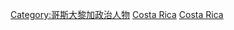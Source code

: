 [[Category:哥斯大黎加政治人物|Category:哥斯大黎加政治人物]]
[[Category:北美洲女性政治人物|Costa Rica]]
[[Category:各國女性政治人物|Costa Rica]]